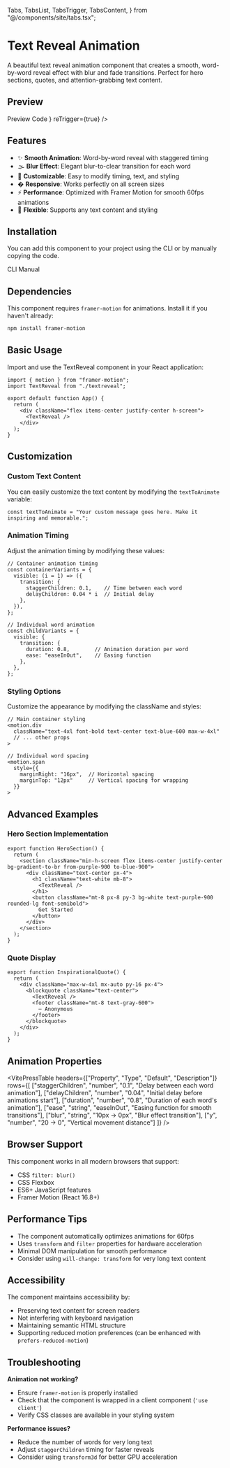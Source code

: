  Tabs,
  TabsList,
  TabsTrigger,
  TabsContent,
} from "@/components/site/tabs.tsx";

# Text Reveal Animation

A beautiful text reveal animation component that creates a smooth, word-by-word reveal effect with blur and fade transitions. Perfect for hero sections, quotes, and attention-grabbing text content.

## Preview

<Tabs defaultValue="preview" className="">
  <TabsList>
    <TabsTrigger value="preview">Preview</TabsTrigger>
    <TabsTrigger value="code">Code</TabsTrigger>
  </TabsList>
  <TabsContent value="preview">
    <ComponentRenderer component={<TextReveal />} reTrigger={true} />
  </TabsContent>
  <TabsContent value="code">
    <CodeBlock filePath="src/app/components/textreveal/textreveal.tsx" />
  </TabsContent>
</Tabs>

## Features

- ✨ **Smooth Animation**: Word-by-word reveal with staggered timing
- 🌫️ **Blur Effect**: Elegant blur-to-clear transition for each word
- 🎯 **Customizable**: Easy to modify timing, text, and styling
- � **Responsive**: Works perfectly on all screen sizes
- ⚡ **Performance**: Optimized with Framer Motion for smooth 60fps animations
- 🎨 **Flexible**: Supports any text content and styling

## Installation

You can add this component to your project using the CLI or by manually copying the code.

<Tabs defaultValue="cli" className="">
  <TabsList>
    <TabsTrigger value="cli">CLI</TabsTrigger>
    <TabsTrigger value="manual">Manual</TabsTrigger>
  </TabsList>
  <TabsContent value="cli">
    <Cli command={`add textreveal.json`} />
  </TabsContent>

  <TabsContent value="manual">
    <CodeBlock filePath="src/app/components/textreveal/textreveal.tsx" />
  </TabsContent>
</Tabs>

## Dependencies

This component requires `framer-motion` for animations. Install it if you haven't already:

```bash
npm install framer-motion
```

## Basic Usage

Import and use the TextReveal component in your React application:

```tsx
import { motion } from "framer-motion";
import TextReveal from "./textreveal";

export default function App() {
  return (
    <div className="flex items-center justify-center h-screen">
      <TextReveal />
    </div>
  );
}
```

## Customization

### Custom Text Content

You can easily customize the text content by modifying the `textToAnimate` variable:

```tsx
const textToAnimate = "Your custom message goes here. Make it inspiring and memorable.";
```

### Animation Timing

Adjust the animation timing by modifying these values:

```tsx
// Container animation timing
const containerVariants = {
  visible: (i = 1) => ({
    transition: {
      staggerChildren: 0.1,    // Time between each word
      delayChildren: 0.04 * i  // Initial delay
    },
  }),
};

// Individual word animation
const childVariants = {
  visible: {
    transition: {
      duration: 0.8,        // Animation duration per word
      ease: "easeInOut",    // Easing function
    },
  },
};
```

### Styling Options

Customize the appearance by modifying the className and styles:

```tsx
// Main container styling
<motion.div
  className="text-4xl font-bold text-center text-blue-600 max-w-4xl"
  // ... other props
>

// Individual word spacing
<motion.span
  style={{
    marginRight: "16px",  // Horizontal spacing
    marginTop: "12px"     // Vertical spacing for wrapping
  }}
>
```

## Advanced Examples

### Hero Section Implementation

```tsx
export function HeroSection() {
  return (
    <section className="min-h-screen flex items-center justify-center bg-gradient-to-br from-purple-900 to-blue-900">
      <div className="text-center px-4">
        <h1 className="text-white mb-8">
          <TextReveal />
        </h1>
        <button className="mt-8 px-8 py-3 bg-white text-purple-900 rounded-lg font-semibold">
          Get Started
        </button>
      </div>
    </section>
  );
}
```

### Quote Display

```tsx
export function InspirationalQuote() {
  return (
    <div className="max-w-4xl mx-auto py-16 px-4">
      <blockquote className="text-center">
        <TextReveal />
        <footer className="mt-8 text-gray-600">
          — Anonymous
        </footer>
      </blockquote>
    </div>
  );
}
```

## Animation Properties

<VitePressTable
  headers={["Property", "Type", "Default", "Description"]}
  rows={[
    ["staggerChildren", "number", "0.1", "Delay between each word animation"],
    ["delayChildren", "number", "0.04", "Initial delay before animations start"],
    ["duration", "number", "0.8", "Duration of each word's animation"],
    ["ease", "string", "easeInOut", "Easing function for smooth transitions"],
    ["blur", "string", "10px → 0px", "Blur effect transition"],
    ["y", "number", "20 → 0", "Vertical movement distance"]
  ]}
/>

## Browser Support

This component works in all modern browsers that support:
- CSS `filter: blur()`
- CSS Flexbox
- ES6+ JavaScript features
- Framer Motion (React 16.8+)

## Performance Tips

- The component automatically optimizes animations for 60fps
- Uses `transform` and `filter` properties for hardware acceleration
- Minimal DOM manipulation for smooth performance
- Consider using `will-change: transform` for very long text content

## Accessibility

The component maintains accessibility by:
- Preserving text content for screen readers
- Not interfering with keyboard navigation
- Maintaining semantic HTML structure
- Supporting reduced motion preferences (can be enhanced with `prefers-reduced-motion`)

## Troubleshooting

**Animation not working?**
- Ensure `framer-motion` is properly installed
- Check that the component is wrapped in a client component (`'use client'`)
- Verify CSS classes are available in your styling system

**Performance issues?**
- Reduce the number of words for very long text
- Adjust `staggerChildren` timing for faster reveals
- Consider using `transform3d` for better GPU acceleration
